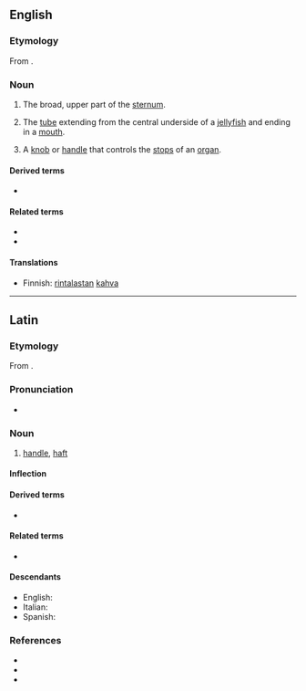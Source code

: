 ==English==
{{wikipedia}}

===Etymology===
From {{etyl|la|en}} {{m|la|manūbrium||handle}}.

===Noun===
{{en-noun|manubria|manubriums}}

# {{lb|en|skeleton}} The broad, upper part of the [[sternum]].
# {{lb|en|zoology}} The [[tube]] extending from the central underside of a [[jellyfish]] and ending in a [[mouth]].
# A [[knob]] or [[handle]] that controls the [[stop]]s of an [[organ]].

====Derived terms====
* {{l|en|manubrial}}

====Related terms====
* {{l|en|manubriate}}
* {{l|en|manubriated}}

====Translations====
{{trans-top|broad, upper part of the sternum}}
* Finnish: [[rintalasta|rintalastan]] [[kahva]]
{{trans-mid}}
{{trans-bottom}}

{{trans-top|tube extending from the central underside of a jellyfish}}
{{trans-mid}}
{{trans-bottom}}

----

==Latin==

===Etymology===
From {{m|la|manus||hand}}.

===Pronunciation===
* {{la-IPA|manūbrium}}

===Noun===
{{la-noun|manūbrium|manūbriī|n|second}}

# [[handle]], [[haft]]

====Inflection====
{{la-decl-2nd-N|manūbri}}

====Derived terms====
* {{l|la|eximere alicui ex manu manubrium}}

====Related terms====
* {{l|la|manus}}

====Descendants====
* English: {{l|en|manubrium}}
* Italian: {{l|it|manubrio}}
* Spanish: {{l|es|manubrio}}

===References===
* {{R:L&S}}
* {{R:Elementary Lewis}}
* {{R:Gaffiot}}